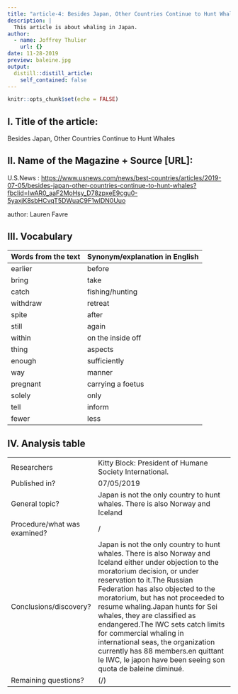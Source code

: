 ```yaml
---
title: "article-4: Besides Japan, Other Countries Continue to Hunt Whales"
description: |
  This article is about whaling in Japan.
author:
  - name: Joffrey Thulier
    url: {}
date: 11-28-2019
preview: baleine.jpg
output:
  distill::distill_article:
    self_contained: false
---
```


```r
knitr::opts_chunk$set(echo = FALSE)
```

## I. Title of the article: 

Besides Japan, Other Countries Continue to Hunt Whales

## II. Name of the Magazine + Source [URL]:

U.S.News : <https://www.usnews.com/news/best-countries/articles/2019-07-05/besides-japan-other-countries-continue-to-hunt-whales?fbclid=IwAR0_aaF2MoHsy_D78zpxeE9cgu0-5yaxjK8sbHCvqT5DWuaC9F1wlDN0Uuo>

author: Lauren Favre


##  III. Vocabulary 

| Words from the text | Synonym/explanation in English |
| ------------------- | ------------------------------ |
| earlier | before |
| bring | take |
| catch | fishing/hunting |
| withdraw | retreat |
| spite | after |
| still | again |
| within | on the inside off |
| thing | aspects |
| enough | sufficiently |
| way | manner |
| pregnant | carrying a foetus |
| solely | only |
| tell | inform |
| fewer | less |

## IV. Analysis table 

|                              |                                                                     |
| ---------------------------- | ------------------------------------------------------------------- |
| Researchers                  | Kitty Block: President of Humane Society International.|
| Published in?                | 07/05/2019                       |
| General topic?               |  Japan is not the only country to hunt whales. There is also Norway and Iceland|
| Procedure/what was examined? | / |
| Conclusions/discovery?       |   Japan is not the only country to hunt whales. There is also Norway and Iceland either under objection to the moratorium decision, or under reservation to it.The Russian Federation has also objected to the moratorium, but has not proceeded to resume whaling.Japan hunts for Sei whales, they are classified as endangered.The IWC sets catch limits for commercial whaling in international seas, the organization currently has 88 members.en quittant le IWC, le japon have been seeing son quota de baleine diminué.     |
| Remaining questions?         | (/) |
